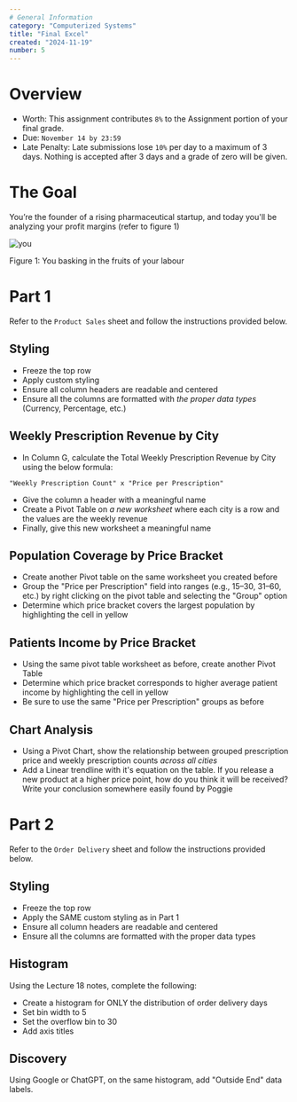 ```yaml
---
# General Information
category: "Computerized Systems"
title: "Final Excel"
created: "2024-11-19"
number: 5
---
```


# Overview

- Worth: This assignment contributes `8%` to the Assignment portion of your final grade.
- Due: `November 14 by 23:59`
- Late Penalty: Late submissions lose `10%` per day to a maximum of 3 days. Nothing is accepted after 3 days and a grade of zero will be given.

# The Goal

You’re the founder of a rising pharmaceutical startup, and today you'll be analyzing your profit margins (refer to figure 1)

![you](./assets/money.jpg)

Figure 1: You basking in the fruits of your labour

# Part 1

Refer to the `Product Sales` sheet and follow the instructions provided below.

## Styling

- Freeze the top row
- Apply custom styling
- Ensure all column headers are readable and centered
- Ensure all the columns are formatted with _the proper data types_ (Currency, Percentage, etc.)

## Weekly Prescription Revenue by City

- In Column G, calculate the Total Weekly Prescription Revenue by City using the below formula:

```text
"Weekly Prescription Count" x "Price per Prescription"
```

- Give the column a header with a meaningful name
- Create a Pivot Table on _a new worksheet_ where each city is a row and the values are the weekly revenue
- Finally, give this new worksheet a meaningful name

## Population Coverage by Price Bracket

- Create another Pivot table on the same worksheet you created before
- Group the "Price per Prescription" field into ranges (e.g., $15–$30, $31–$60, etc.) by right clicking on the pivot table and selecting the "Group" option
- Determine which price bracket covers the largest population by highlighting the cell in yellow

## Patients Income by Price Bracket

- Using the same pivot table worksheet as before, create another Pivot Table
- Determine which price bracket corresponds to higher average patient income by highlighting the cell in yellow
- Be sure to use the same "Price per Prescription" groups as before

## Chart Analysis

- Using a Pivot Chart, show the relationship between grouped prescription price and weekly prescription counts _across all cities_
- Add a Linear trendline with it's equation on the table. If you release a new product at a higher price point, how do you think it will be received? Write your conclusion somewhere easily found by Poggie

# Part 2

Refer to the `Order Delivery` sheet and follow the instructions provided below.

## Styling

- Freeze the top row
- Apply the SAME custom styling as in Part 1
- Ensure all column headers are readable and centered
- Ensure all the columns are formatted with the proper data types

## Histogram

Using the Lecture 18 notes, complete the following:

- Create a histogram for ONLY the distribution of order delivery days
- Set bin width to 5
- Set the overflow bin to 30
- Add axis titles

## Discovery

Using Google or ChatGPT, on the same histogram, add "Outside End" data labels.
